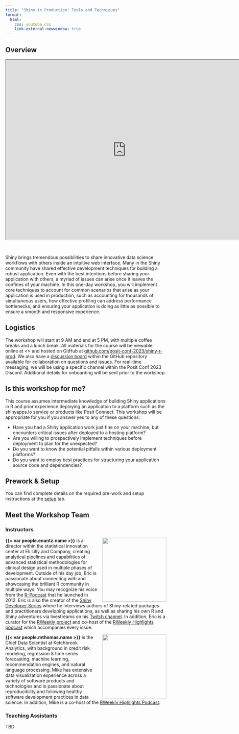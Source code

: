 ```yaml
---
title: "Shiny in Production: Tools and Techniques"
format:
  html:
    css: youtube.css
    link-external-newwindow: true
---
```


## Overview 

```{=html}
<div class="embed-youtube">
    <iframe src="https://www.youtube.com/embed/MlRwhDYI5Ec" width="750" height="563"></iframe>
</div>
```

<br />

Shiny brings tremendous possibilities to share innovative data science workflows with others inside an intuitive web interface. Many in the Shiny community have shared effective development techniques for building a robust application. Even with the best intentions before sharing your application with others, a myriad of issues can arise once it leaves the confines of your machine.  In this one-day workshop, you will implement core techniques to account for common scenarios that arise as your application is used in production, such as accounting for thousands of simultaneous users, how effective profiling can address performance bottlenecks, and ensuring your application is doing as little as possible to ensure a smooth and responsive experience.  

## Logistics

The workshop will start at 9 AM and end at 5 PM, with multiple coffee breaks and a lunch break. All materials for the course will be viewable online at <<LINK TBD>> and hosted on GitHub at [github.com/posit-conf-2023/shiny-r-prod](https://github.com/posit-conf-2023/shiny-r-prod). We also have a [discussion board](https://github.com/rstudio-conf-2022/shiny-prod-apps/discussions) within the GitHub repository available for collaboration on questions and issues. For real-time messaging, we will be using a specific channel within the Posit Conf 2023 Discord. Additional details for onboarding will be sent prior to the workshop.

## Is this workshop for me?

This course assumes intermediate knowledge of building Shiny applications in R and prior experience deploying an application to a platform such as the shinyapps.io service or products like Posit Connect. This workshop will be appropriate for you if you answer yes to any of these questions:

* Have you had a Shiny application work just fine on your machine, but encounters critical issues after deployed to a hosting platform?
* Are you willing to prospectively implement techniques before deployment to plan for the unexpected?
* Do you want to know the potential pitfalls within various deployment platforms?
* Do you want to employ best practices for structuring your application source code and dependencies?

## Prework & Setup

You can find complete details on the required pre-work and setup instructions at the [setup](setup.qmd) tab. 

## Meet the Workshop Team

### Instructors

![](images/enantz.jpg){style="float:right;padding: 0 0 0 10px;" fig-alt="{{< var people.enantz.name >}}" width="200"}
**{{< var people.enantz.name >}}** is a director within the statistical innovation center at Eli Lilly and Company, creating analytical pipelines and capabilities of advanced statistical methodologies for clinical design used in multiple phases of development. Outside of his day job, Eric is passionate about connecting with and showcasing the brilliant R community in multiple ways. You may recognize his voice from the [R-Podcast](https://r-podcast.org) that he launched in 2012. Eric is also the creator of the [Shiny Developer Series](https://shinydevseries.com) where he interviews authors of Shiny-related packages and practitioners developing applications, as well as sharing his own R and Shiny adventures via livestreams on his [Twitch channel](https://twitch.tv/rpodcast). In addition, Eric is a curator for the [RWeekly project](https://rweekly.org) and co-host of the [RWeekly Highlights podcast](https://rweekly.fireside.fm) which accompanies every issue.

![](images/mthomas.jpeg){style="float:right;padding: 0 0 0 10px;" fig-alt="{{< var people.mthomas.name >}}" width="200"}
**{{< var people.mthomas.name >}}** is the Chief Data Scientist at Ketchbrook Analytics, with background in credit risk modeling, regression & time series forecasting, machine learning, recommendation engines, and natural language processing. Mike has extensive data visualization experience across a variety of software products and technologies and is passionate about reproducibility and following healthy software development practices in data science. In addition, Mike is a co-host of the [RWeekly Highlights Podcast](https://rweekly.fireside.fm).

### Teaching Assistants

TBD